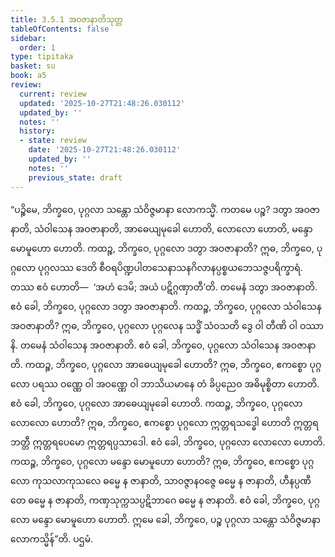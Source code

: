 ```yaml
---
title: 3.5.1 အဝဇာနာတိသုတ္တ
tableOfContents: false
sidebar:
  order: 1
type: tipitaka
basket: su
book: a5
review:
  current: review
  updated: '2025-10-27T21:48:26.030112'
  updated_by: ''
  notes: ''
  history:
  - state: review
    date: '2025-10-27T21:48:26.030112'
    updated_by: ''
    notes: ''
    previous_state: draft
---
```



<ReviewStatus review={frontmatter.review} showDetails={true} />

<HypothesisAnnotation frontmatter={frontmatter} />

<DynamicBreadcrumb />

<Division number="141" book="a5" e="ch" v="16" p="145">

<Paragraph number="816" book="a5">
“ပဉ္စိမေ, ဘိက္ခဝေ, ပုဂ္ဂလာ သန္တော သံဝိဇ္ဇမာနာ လောကသ္မိံ. ကတမေ ပဉ္စ? ဒတွာ အဝဇာနာတိ, သံဝါသေန အဝဇာနာတိ, အာဓေယျမုခေါ ဟောတိ, လောလော ဟောတိ, မန္ဒော မောမူဟော ဟောတိ.
</Paragraph>

<Paragraph number="817" book="a5">
ကထဉ္စ, ဘိက္ခဝေ, ပုဂ္ဂလော ဒတွာ အဝဇာနာတိ? ဣဓ, ဘိက္ခဝေ, ပုဂ္ဂလော ပုဂ္ဂလဿ ဒေတိ စီဝရပိဏ္ဍပါတသေနာသနဂိလာနပ္ပစ္စယဘေသဇ္ဇပရိက္ခာရံ. တဿ ဧဝံ ဟောတိ—  ‘အဟံ ဒေမိ; အယံ ပဋိဂ္ဂဏှာတီ’တိ. တမေနံ ဒတွာ အဝဇာနာတိ. ဧဝံ ခေါ, ဘိက္ခဝေ, ပုဂ္ဂလော ဒတွာ အဝဇာနာတိ.
</Paragraph>

<Paragraph number="818" book="a5">
ကထဉ္စ, ဘိက္ခဝေ, ပုဂ္ဂလော သံဝါသေန အဝဇာနာတိ? ဣဓ, ဘိက္ခဝေ, ပုဂ္ဂလော ပုဂ္ဂလေန သဒ္ဓိံ သံဝသတိ ဒွေ ဝါ တီဏိ ဝါ ဝဿာနိ. တမေနံ သံဝါသေန အဝဇာနာတိ. ဧဝံ ခေါ, ဘိက္ခဝေ, ပုဂ္ဂလော သံဝါသေန အဝဇာနာတိ.
</Paragraph>

<Paragraph number="819" book="a5">
ကထဉ္စ, ဘိက္ခဝေ, ပုဂ္ဂလော အာဓေယျမုခေါ ဟောတိ? ဣဓ, ဘိက္ခဝေ, ဧကစ္စော ပုဂ္ဂလော ပရဿ ဝဏ္ဏေ ဝါ အဝဏ္ဏေ ဝါ ဘာသိယမာနေ တံ ခိပ္ပညေဝ အဓိမုစ္စိတာ ဟောတိ. ဧဝံ ခေါ, ဘိက္ခဝေ, ပုဂ္ဂလော အာဓေယျမုခေါ ဟောတိ.
</Paragraph>

<Paragraph number="820" book="a5">
ကထဉ္စ, ဘိက္ခဝေ, ပုဂ္ဂလော လောလော ဟောတိ? ဣဓ, ဘိက္ခဝေ, ဧကစ္စော ပုဂ္ဂလော ဣတ္တရသဒ္ဓေါ ဟောတိ ဣတ္တရဘတ္တီ ဣတ္တရပေမော ဣတ္တရပ္ပသာဒေါ. ဧဝံ ခေါ, ဘိက္ခဝေ, ပုဂ္ဂလော လောလော ဟောတိ.
</Paragraph>

<Paragraph number="821" book="a5">
ကထဉ္စ, ဘိက္ခဝေ, ပုဂ္ဂလော မန္ဒော မောမူဟော ဟောတိ? ဣဓ, ဘိက္ခဝေ, ဧကစ္စော ပုဂ္ဂလော ကုသလာကုသလေ ဓမ္မေ န ဇာနာတိ, သာဝဇ္ဇာနဝဇ္ဇေ ဓမ္မေ န ဇာနာတိ, ဟီနပ္ပဏီတေ ဓမ္မေ န ဇာနာတိ, ကဏှသုက္ကသပ္ပဋိဘာဂေ ဓမ္မေ န ဇာနာတိ. ဧဝံ ခေါ, ဘိက္ခဝေ, ပုဂ္ဂလော မန္ဒော မောမူဟော ဟောတိ. ဣမေ ခေါ, ဘိက္ခဝေ, ပဉ္စ ပုဂ္ဂလာ သန္တော သံဝိဇ္ဇမာနာ လောကသ္မိန်”တိ.

</Paragraph>
</Division>

<Paragraph number="822" type="center" book="a5">
ပဌမံ.
</Paragraph>